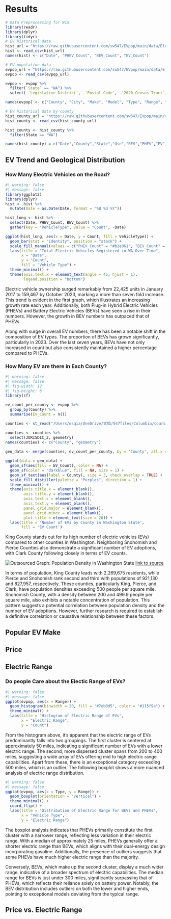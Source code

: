 # Results

```r
# Data Preprocessing for Win
library(readr)
library(dplyr)
library(tidyr)
# EV historical data
hist_url = "https://raw.githubusercontent.com/sw547/EVpop/main/data/Electric_Vehicle_Population_Size_History.csv"
hist <- read_csv(hist_url)
names(hist) <- c("Date", "PHEV_Count", "BEV_Count", "EV_Count")

# EV population data
evpop_url = "https://raw.githubusercontent.com/sw547/EVpop/main/data/Electric_Vehicle_Population_Data_Updated.csv"
evpop <- read_csv(evpop_url)

evpop <- evpop %>%
  filter(`State` == "WA") %>%
  select(-`Legislative District`, -`Postal Code`, -`2020 Census Tract`, -`VIN (1-10)`, -`Model Year`, -`Clean Alternative Fuel Vehicle (CAFV) Eligibility`, -`DOL Vehicle ID`, -`Vehicle Location`, -`Electric Utility`, -State)

names(evpop) <- c("County", "City", "Make", "Model", "Type", "Range", "MSRP")

# EV historical data by county
hist_county_url = "https://raw.githubusercontent.com/sw547/EVpop/main/data/Electric_Vehicle_Population_Size_History_By_County.csv"
hist_county <- read_csv(hist_county_url)

hist_county <- hist_county %>%
  filter(State == "WA")

names(hist_county) = c("Date","County","State","Use","BEV","PHEV","EV","NonEV","V","EV_perc")

```

## EV Trend and Geological Distribution

### How Many Electric Vehicles on the Road?

```r
#| warning: false
#| message: false
library(ggplot2)
library(dplyr)
hist <- hist %>%
  mutate(Date = as.Date(Date, format = "%B %d %Y"))

hist_long <- hist %>%
  select(Date, PHEV_Count, BEV_Count) %>%
  gather(key = "VehicleType", value = "Count", -Date)

ggplot(hist_long, aes(x = Date, y = Count, fill = VehicleType)) +
  geom_bar(stat = "identity", position = "stack") +
  scale_fill_manual(values = c("PHEV_Count" = "#b2e061", "BEV_Count" = "#7eb0d5")) +
  labs(title = "Total Electric Vehicles Registered in WA Over Time",
       x = "Date",
       y = "Count",
       fill = "Vehicle Type") +
  theme_minimal() +
  theme(axis.text.x = element_text(angle = 45, hjust = 1),
        legend.position = "bottom")

```

Electric vehicle ownership surged remarkably from 22,425 units in January 2017 to 159,467 by October 2023, marking a more than seven fold increase. This trend is evident in the first graph, which illustrates an increasing growth rate each year. Additionally, both Plug-in Hybrid Electric Vehicles (PHEVs) and Battery Electric Vehicles (BEVs) have seen a rise in their numbers. However, the growth in BEV numbers has outpaced that of PHEVs.

Along with surge in overall EV numbers, there has been a notable shift in the composition of EV types. The proportion of BEVs has grown significantly, particularly in 2023. Over the last seven years, BEVs have not only increased in count but also consistently maintained a higher percentage compared to PHEVs.

### How Many EV are there in Each County?

```r
#| warning: false
#| message: false
#| fig-width: 12
#| fig-height: 8
library(sf)

ev_count_per_county <- evpop %>%
  group_by(County) %>%
  summarise(EV_Count = n())

counties <- st_read("/Users/wsqia/OneDrive/文档/547files/Columbia/courses/STAT5702 EDAV/Final Project/WA_County_Boundaries.dbf", quiet = TRUE)

counties <- counties %>%
  select(JURISDIC_2, geometry)
names(counties) <- c("County", "geometry")
  
geo_data <- merge(counties, ev_count_per_county, by = 'County', all.x = TRUE)

ggplot(data = geo_data) +
  geom_sf(aes(fill = EV_Count), color = NA) +  
  geom_sf(color = "darkblue", fill = NA, size = 1) + 
  geom_sf_text(aes(label = County), size = 3, check_overlap = TRUE) +  
  scale_fill_distiller(palette = "Purples", direction = 1) + 
  theme_minimal() +
  theme(axis.title.x = element_blank(),  
        axis.title.y = element_blank(),  
        axis.text.x = element_blank(),   
        axis.text.y = element_blank(),  
        panel.grid.major = element_blank(),  
        panel.grid.minor = element_blank(),
        plot.title = element_text(size = 20)) + 
  labs(title = 'Number of EVs by County in Washington State', 
       fill = 'EV Count')

```
King County stands out for its high number of electric vehicles (EVs) compared to other counties in Washington. Neighboring Snohomish and Pierce Counties also demonstrate a significant number of EV adoptions, with Clark County following closely in terms of EV counts.

![Outsourced Graph: Population Density in Washington State](https://github.com/sw547/EVpop/blob/main/data/Population_Density_in_WA.png?raw=true) [link to source](https://www.census.gov/library/stories/state-by-state/washington-population-change-between-census-decade.html#:~:text=Race%20and%20ethnicity%20(White%20alone,%25%2C%20up%20from%2054.9%25).)

In terms of population, King County leads with 2,269,675 residents, while Pierce and Snohomish rank second and third with populations of 921,130 and 827,957, respectively. These counties, particularly King, Pierce, and Clark, have population densities exceeding 500 people per square mile. Snohomish County, with a density between 200 and 499.9 people per square mile, also exhibits a notable concentration of population. This pattern suggests a potential correlation between population density and the number of EV adoptions. However, further research is required to establish a definitive correlation or causative relationship between these factors.

## Popular EV Make

## Price

## Electric Range

### Do people Care about the Electic Range of EVs?

```r
#| warning: false
#| message: false
ggplot(evpop, aes(x = Range)) +
  geom_histogram(binwidth = 20, fill = "#7eb0d5", color = "#115f9a") +
  theme_minimal() +
  labs(title = "Histogram of Electric Range of EVs",
       x = "Electric Range",
       y = "Count")
```
From the histogram above, it's apparent that the electric range of EVs predominantly falls into two groupings. The first cluster is centered at approximately 50 miles, indicating a significant number of EVs with a lower electric range. The second, more dispersed cluster spans from 200 to 400 miles, suggesting a wide array of EVs offering mid to high electric range capabilities. Apart from these, there is an exceptional category exceeding 500 miles, which is an outlier. The following boxplot shows a more nuanced analysis of electric range distribution.

```r
#| warning: false
#| message: false
ggplot(evpop, aes(x = Type, y = Range)) +
  geom_boxplot(orientation = "vertical") +
  theme_minimal() +
  coord_flip() +
  labs(title = "Distribution of Electric Range for BEVs and PHEVs",
       x = "Vehicle Type",
       y = "Electric Range")
```
The boxplot analysis indicates that PHEVs primarily constitute the first cluster with a narrower range, reflecting less variation in their electric range. With a median of approximately 25 miles, PHEVs generally offer a shorter electric range than BEVs, which aligns with their dual-energy design incorporating gasoline. Additionally, the presence of outliers suggests that some PHEVs have much higher electric range than the majority.

Conversely, BEVs, which make up the second cluster, display a much wider range, indicative of a broader spectrum of electric capabilities. The median range for BEVs is just under 300 miles, significantly surpassing that of PHEVs, which reflects their reliance solely on battery power. Notably, the BEV distribution includes outliers on both the lower and higher ends, pointing to exceptional models deviating from the typical range.

## Price vs. Electric Range
